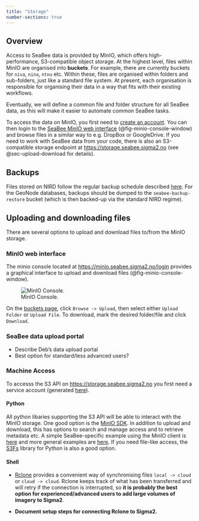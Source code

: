 ```yaml
---
title: "Storage"
number-sections: true
---
```


## Overview {#sec-overview}

Access to SeaBee data is provided by MinIO, which offers high-performance, S3-compatible object storage. At the highest level, files within MinIO are organised into **buckets**. For example, there are currently buckets for `niva`, `nina`, `ntnu` etc. Within these, files are organised within folders and sub-folders, just like a standard file system. At present, each organisation is responsible for organising their data in a way that fits with their existing workflows. 

:::{.callout-note}
Eventually, we will define a common file and folder structure for all SeaBee data, as this will make it easier to automate common SeaBee tasks.
:::

To access the data on MinIO, you first need to [create an account](./login.qmd#sec-minio). You can then login to the [SeaBee MinIO web interface](https://minio.seabee.sigma2.no/login) (@fig-minio-console-window) and browse files in a similar way to e.g. DropBox or GoogleDrive. If you need to work with SeaBee data from your code, there is also an S3-compatible storage endpoint at <https://storage.seabee.sigma2.no> (see @sec-upload-download for details). 

## Backups {#sec-backups}

 Files stored on NIRD follow the regular backup schedule described [here](https://documentation.sigma2.no/files_storage/backup.html#nird). For the GeoNode databases, backups should be dumped to the `seabee-backup-restore` bucket (which is then backed-up via the standard NIRD regime).

## Uploading and downloading files {#sec-upload-download}

There are several options to upload and download files to/from the MinIO storage.

### MinIO web interface {#sec-minio-ui}
 
 The minio console located at <https://minio.seabee.sigma2.no/login> provides a graphical interface to upload and download files (@fig-minio-console-window). 
 
 ![MinIO Console.](./images/minio_console_window.png){#fig-minio-console-window}

 On the [buckets page](https://minio.seabee.sigma2.no/buckets), click `Browse -> Upload`, then select either `Upload Folder` or `Upload File`. To download, mark the desired folder/file and click `Download`.

### SeaBee data upload portal {#sec-data-portal}

 * Describe Deb's data upload portal
 * Best option for standard/less advanced users?

### Machine Access {#sec-machine-access}

To accesss the S3 API on <https://storage.seabee.sigma2.no> you first need a service account (generated [here](https://minio.seabee.sigma2.no/identity/account)).

#### Python {#sec-python}

 All python libaries supporting the S3 API will be able to interact with the MinIO storage. One good option is the [MinIO SDK](https://min.io/docs/minio/linux/developers/python/minio-py.html). In addition to upload and download, this has options to search and manage access and to retrieve metadata etc. A simple SeaBee-specific example using the MinIO client is [here](https://nbviewer.org/github/SeaBee-no/snippets/blob/main/storage.ipynb) and more general examples are [here](https://github.com/minio/minio-py/tree/master/examples). If you need file-like access, the [S3Fs](https://s3fs.readthedocs.io/en/latest/) library for Python is also a good option.

#### Shell {#sec-shell}

 * [Rclone](https://rclone.org/) provides a convenient way of synchronising files `local -> cloud` or `cloud -> cloud`. Rclone keeps track of what has been transferred and will retry if the connection is interrupted, so **it is probably the best option for experienced/advanced users to add large volumes of imagery to Sigma2**.

 * **Document setup steps for connecting Rclone to Sigma2.**